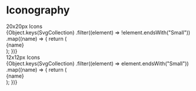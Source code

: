 

<Meta title="Documentation/Iconography" />

# Iconography

<div className="flex w-full min-w-0 flex-col">
    <Heading
        level={2}
        weight="bold"
        className="mb-3"
    >
        20x20px Icons
    </Heading>
    <div className="grid w-full grid-cols-[repeat(auto-fill,_minmax(7rem,_1fr))] gap-1 text-theme-primary-600">
        {Object.keys(SvgCollection)
            .filter((element) => !element.endsWith("Small"))
            .map((name) => {
                return (
                    <div
                        key={name}
                        className="flex w-full min-w-[4rem] flex-col items-center p-2"
                    >
                        <Icon
                            name={name}
                            size="lg"
                        />
                        <span className="mt-3 break-all text-sm text-theme-secondary-900">{name}</span>
                    </div>
                );
            })}
    </div>
</div>

<div className="mt-10 flex w-full min-w-0 flex-col">
    <Heading
        level={2}
        weight="bold"
        className="mb-3"
    >
        12x12px Icons
    </Heading>
    <div className="grid w-full grid-cols-[repeat(auto-fill,_minmax(7rem,_1fr))] gap-1 text-theme-primary-600">
        {Object.keys(SvgCollection)
            .filter((element) => element.endsWith("Small"))
            .map((name) => {
                return (
                    <div
                        key={name}
                        className="flex w-full min-w-[4rem] flex-col items-center p-2"
                    >
                        <Icon
                            name={name}
                            size="sm"
                        />
                        <span className="mt-3 break-all text-sm text-theme-secondary-900">{name}</span>
                    </div>
                );
            })}
    </div>
</div>
